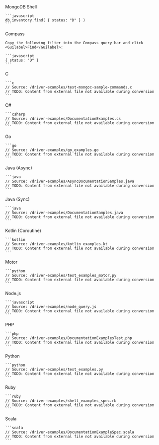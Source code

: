 <Tabs tabset="drivers">
  <Tab tabid="shell">
    MongoDB Shell

    ```javascript
    db.inventory.find( { status: "D" } )
    ```
  </Tab>

  <Tab tabid="compass">
    Compass

    Copy the following filter into the Compass query bar and click
    <Guilabel>Find</Guilabel>:

    ```javascript
    { status: "D" }
    ```
  </Tab>

  <Tab tabid="c">
    C

    ```c
    // Source: /driver-examples/test-mongoc-sample-commands.c
    // TODO: Content from external file not available during conversion
    ```
  </Tab>

  <Tab tabid="csharp">
    C#

    ```csharp
    // Source: /driver-examples/DocumentationExamples.cs
    // TODO: Content from external file not available during conversion
    ```
  </Tab>

  <Tab tabid="go">
    Go

    ```go
    // Source: /driver-examples/go_examples.go
    // TODO: Content from external file not available during conversion
    ```
  </Tab>

  <Tab tabid="java-async">
    Java (Async)

    ```java
    // Source: /driver-examples/AsyncDocumentationSamples.java
    // TODO: Content from external file not available during conversion
    ```
  </Tab>

  <Tab tabid="java-sync">
    Java (Sync)

    ```java
    // Source: /driver-examples/DocumentationSamples.java
    // TODO: Content from external file not available during conversion
    ```
  </Tab>

  <Tab tabid="kotlin-coroutine">
    Kotlin (Coroutine)

    ```kotlin
    // Source: /driver-examples/kotlin_examples.kt
    // TODO: Content from external file not available during conversion
    ```
  </Tab>

  <Tab tabid="motor">
    Motor

    ```python
    // Source: /driver-examples/test_examples_motor.py
    // TODO: Content from external file not available during conversion
    ```
  </Tab>

  <Tab tabid="nodejs">
    Node.js

    ```javascript
    // Source: /driver-examples/node_query.js
    // TODO: Content from external file not available during conversion
    ```
  </Tab>

  <Tab tabid="php">
    PHP

    ```php
    // Source: /driver-examples/DocumentationExamplesTest.php
    // TODO: Content from external file not available during conversion
    ```
  </Tab>

  <Tab tabid="python">
    Python

    ```python
    // Source: /driver-examples/test_examples.py
    // TODO: Content from external file not available during conversion
    ```
  </Tab>

  <Tab tabid="ruby">
    Ruby

    ```ruby
    // Source: /driver-examples/shell_examples_spec.rb
    // TODO: Content from external file not available during conversion
    ```
  </Tab>

  <Tab tabid="scala">
    Scala

    ```scala
    // Source: /driver-examples/DocumentationExampleSpec.scala
    // TODO: Content from external file not available during conversion
    ```
  </Tab>
</Tabs>
